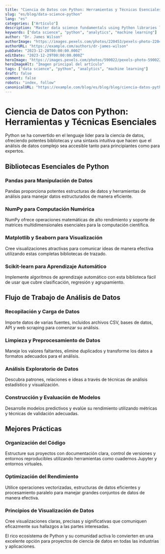 ```yaml
---
title: "Ciencia de Datos con Python: Herramientas y Técnicas Esenciales"
slug: "es/blog/data-science-python"
lang: "es"
categories: ["Artículo"]
description: "Master data science fundamentals using Python libraries like Pandas, NumPy, and Scikit-learn for data analysis and machine learning projects."
keywords: ["data science", "python", "analytics", "machine learning"]
author: "Dr. James Wilson"
authorImage: "https://images.pexels.com/photos/220453/pexels-photo-220453.jpeg?auto=compress&cs=tinysrgb&w=120&h=120&dpr=1"
authorURL: "https://example.com/authors/dr-james-wilson"
pubDate: "2023-12-28T00:00:00.000Z"
editDate: "2023-12-29T00:00:00.000Z"
heroImage: "https://images.pexels.com/photos/590022/pexels-photo-590022.jpeg?auto=compress&cs=tinysrgb&w=1260&h=750&dpr=1"
heroImageAlt: "Imagen principal del artículo"
tags: ["data science", "python", "analytics", "machine learning"]
draft: false
comment: false
robots: "index, follow"
canonicalURL: "https://example.com/blog/es/blog/blog/ciencia-datos-python"
---
```


# Ciencia de Datos con Python: Herramientas y Técnicas Esenciales

Python se ha convertido en el lenguaje líder para la ciencia de datos, ofreciendo potentes bibliotecas y una sintaxis intuitiva que hacen que el análisis de datos complejo sea accesible tanto para principiantes como para expertos.

## Bibliotecas Esenciales de Python

### Pandas para Manipulación de Datos

Pandas proporciona potentes estructuras de datos y herramientas de análisis para manejar datos estructurados de manera eficiente.

### NumPy para Computación Numérica

NumPy ofrece operaciones matemáticas de alto rendimiento y soporte de matrices multidimensionales esenciales para la computación científica.

### Matplotlib y Seaborn para Visualización

Cree visualizaciones atractivas para comunicar ideas de manera efectiva utilizando estas completas bibliotecas de trazado.

### Scikit-learn para Aprendizaje Automático

Implemente algoritmos de aprendizaje automático con esta biblioteca fácil de usar que cubre clasificación, regresión y agrupamiento.

## Flujo de Trabajo de Análisis de Datos

### Recopilación y Carga de Datos

Importe datos de varias fuentes, incluidos archivos CSV, bases de datos, API y web scraping para comenzar su análisis.

### Limpieza y Preprocesamiento de Datos

Maneje los valores faltantes, elimine duplicados y transforme los datos a formatos adecuados para el análisis.

### Análisis Exploratorio de Datos

Descubra patrones, relaciones e ideas a través de técnicas de análisis estadístico y visualización.

### Construcción y Evaluación de Modelos

Desarrolle modelos predictivos y evalúe su rendimiento utilizando métricas y técnicas de validación adecuadas.

## Mejores Prácticas

### Organización del Código

Estructure sus proyectos con documentación clara, control de versiones y entornos reproducibles utilizando herramientas como cuadernos Jupyter y entornos virtuales.

### Optimización del Rendimiento

Utilice operaciones vectorizadas, estructuras de datos eficientes y procesamiento paralelo para manejar grandes conjuntos de datos de manera efectiva.

### Principios de Visualización de Datos

Cree visualizaciones claras, precisas y significativas que comuniquen eficazmente sus hallazgos a las partes interesadas.

El rico ecosistema de Python y su comunidad activa lo convierten en una excelente opción para proyectos de ciencia de datos en todas las industrias y aplicaciones.
